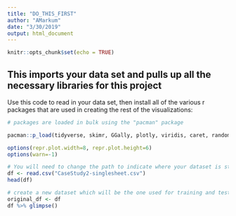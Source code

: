 ```yaml
---
title: "DO_THIS_FIRST"
author: "AMarkum"
date: "3/30/2019"
output: html_document
---
```


```r
knitr::opts_chunk$set(echo = TRUE)
```

## This imports your data set and pulls up all the necessary libraries for this project

Use this code to read in your data set, then install all of the various r packages that are used in creating the rest of the visualizations:

```r
# packages are loaded in bulk using the "pacman" package 

pacman::p_load(tidyverse, skimr, GGally, plotly, viridis, caret, randomForest, e1071, rpart, xgboost, h2o, ggcorrplot, rpart.plot, corrgram, gbm, ggplot2, highcharter, ggthemes, psych, scales, treemap, treemapify, repr, cowplot, magrittr, ggpubr, RColorBrewer, plotrix, ggrepel, forcats, reshape2, caTools, tree, rattle)

options(repr.plot.width=8, repr.plot.height=6)
options(warn=-1)

# You will need to change the path to indicate where your dataset is stored
df <- read.csv("CaseStudy2-singlesheet.csv")
head(df)

# create a new dataset which will be the one used for training and testing 
original_df <- df
df %>% glimpse()
```

